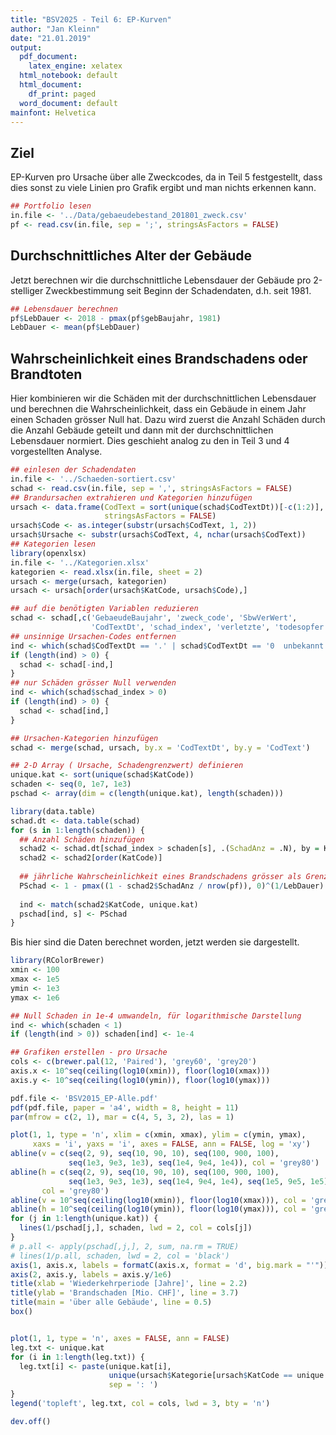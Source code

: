 ```yaml
---
title: "BSV2025 - Teil 6: EP-Kurven"
author: "Jan Kleinn"
date: "21.01.2019"
output:
  pdf_document:
    latex_engine: xelatex
  html_notebook: default
  html_document:
    df_print: paged
  word_document: default
mainfont: Helvetica
---
```


## Ziel
EP-Kurven pro Ursache über alle Zweckcodes, da in Teil 5 festgestellt, dass dies sonst zu viele Linien pro Grafik ergibt und man nichts erkennen kann.

```r
## Portfolio lesen
in.file <- '../Data/gebaeudebestand_201801_zweck.csv'
pf <- read.csv(in.file, sep = ';', stringsAsFactors = FALSE)

```

## Durchschnittliches Alter der Gebäude
Jetzt berechnen wir die durchschnittliche Lebensdauer der Gebäude pro 2-stelliger Zweckbestimmung seit Beginn der Schadendaten, d.h. seit 1981.

```r
## Lebensdauer berechnen
pf$LebDauer <- 2018 - pmax(pf$gebBaujahr, 1981)
LebDauer <- mean(pf$LebDauer)

```

## Wahrscheinlichkeit eines Brandschadens oder Brandtoten
Hier kombinieren wir die Schäden mit der durchschnittlichen Lebensdauer und berechnen die Wahrscheinlichkeit, dass ein Gebäude in einem Jahr einen Schaden grösser Null hat. Dazu wird zuerst die Anzahl Schäden durch die Anzahl Gebäude geteilt und dann mit der durchschnittlichen Lebensdauer normiert. Dies geschieht analog zu den in Teil 3 und 4 vorgestellten Analyse.

```r
## einlesen der Schadendaten
in.file <- '../Schaeden-sortiert.csv'
schad <- read.csv(in.file, sep = ',', stringsAsFactors = FALSE)
## Brandursachen extrahieren und Kategorien hinzufügen
ursach <- data.frame(CodText = sort(unique(schad$CodTextDt))[-c(1:2)],
                     stringsAsFactors = FALSE)
ursach$Code <- as.integer(substr(ursach$CodText, 1, 2))
ursach$Ursache <- substr(ursach$CodText, 4, nchar(ursach$CodText))
## Kategorien lesen
library(openxlsx)
in.file <- '../Kategorien.xlsx'
kategorien <- read.xlsx(in.file, sheet = 2)
ursach <- merge(ursach, kategorien)
ursach <- ursach[order(ursach$KatCode, ursach$Code),]

```

```r
## auf die benötigten Variablen reduzieren
schad <- schad[,c('GebaeudeBaujahr', 'zweck_code', 'SbwVerWert',
                  'CodTextDt', 'schad_index', 'verletzte', 'todesopfer')]
## unsinnige Ursachen-Codes entfernen
ind <- which(schad$CodTextDt == '.' | schad$CodTextDt == '0  unbekannt')
if (length(ind) > 0) {
  schad <- schad[-ind,]
}
## nur Schäden grösser Null verwenden
ind <- which(schad$schad_index > 0)
if (length(ind) > 0) {
  schad <- schad[ind,]
}

## Ursachen-Kategorien hinzufügen
schad <- merge(schad, ursach, by.x = 'CodTextDt', by.y = 'CodText')

## 2-D Array ( Ursache, Schadengrenzwert) definieren
unique.kat <- sort(unique(schad$KatCode))
schaden <- seq(0, 1e7, 1e3)
pschad <- array(dim = c(length(unique.kat), length(schaden)))

library(data.table)
schad.dt <- data.table(schad)
for (s in 1:length(schaden)) {
  ## Anzahl Schäden hinzufügen
  schad2 <- schad.dt[schad_index > schaden[s], .(SchadAnz = .N), by = KatCode]
  schad2 <- schad2[order(KatCode)]
  
  ## jährliche Wahrscheinlichkeit eines Brandschadens grösser als Grenzwert
  PSchad <- 1 - pmax((1 - schad2$SchadAnz / nrow(pf)), 0)^(1/LebDauer)
  
  ind <- match(schad2$KatCode, unique.kat)
  pschad[ind, s] <- PSchad
}

```

Bis hier sind die Daten berechnet worden, jetzt werden sie dargestellt.

```r

library(RColorBrewer)
xmin <- 100
xmax <- 1e5
ymin <- 1e3
ymax <- 1e6

## Null Schaden in 1e-4 umwandeln, für logarithmische Darstellung
ind <- which(schaden < 1)
if (length(ind > 0)) schaden[ind] <- 1e-4

## Grafiken erstellen - pro Ursache
cols <- c(brewer.pal(12, 'Paired'), 'grey60', 'grey20')
axis.x <- 10^seq(ceiling(log10(xmin)), floor(log10(xmax)))
axis.y <- 10^seq(ceiling(log10(ymin)), floor(log10(ymax)))

pdf.file <- 'BSV2015_EP-Alle.pdf'
pdf(pdf.file, paper = 'a4', width = 8, height = 11)
par(mfrow = c(2, 1), mar = c(4, 5, 3, 2), las = 1)

plot(1, 1, type = 'n', xlim = c(xmin, xmax), ylim = c(ymin, ymax),
     xaxs = 'i', yaxs = 'i', axes = FALSE, ann = FALSE, log = 'xy')
abline(v = c(seq(2, 9), seq(10, 90, 10), seq(100, 900, 100),
             seq(1e3, 9e3, 1e3), seq(1e4, 9e4, 1e4)), col = 'grey80')
abline(h = c(seq(2, 9), seq(10, 90, 10), seq(100, 900, 100),
             seq(1e3, 9e3, 1e3), seq(1e4, 9e4, 1e4), seq(1e5, 9e5, 1e5)),
       col = 'grey80')
abline(v = 10^seq(ceiling(log10(xmin)), floor(log10(xmax))), col = 'grey60')
abline(h = 10^seq(ceiling(log10(ymin)), floor(log10(ymax))), col = 'grey60')
for (j in 1:length(unique.kat)) {
  lines(1/pschad[j,], schaden, lwd = 2, col = cols[j])
}
# p.all <- apply(pschad[,j,], 2, sum, na.rm = TRUE)
# lines(1/p.all, schaden, lwd = 2, col = 'black')
axis(1, axis.x, labels = formatC(axis.x, format = 'd', big.mark = "'"))
axis(2, axis.y, labels = axis.y/1e6)
title(xlab = 'Wiederkehrperiode [Jahre]', line = 2.2)
title(ylab = 'Brandschaden [Mio. CHF]', line = 3.7)
title(main = 'über alle Gebäude', line = 0.5)
box()


plot(1, 1, type = 'n', axes = FALSE, ann = FALSE)
leg.txt <- unique.kat
for (i in 1:length(leg.txt)) {
  leg.txt[i] <- paste(unique.kat[i],
                      unique(ursach$Kategorie[ursach$KatCode == unique.kat[i]]),
                      sep = ': ')
}
legend('topleft', leg.txt, col = cols, lwd = 3, bty = 'n')

dev.off()
```
